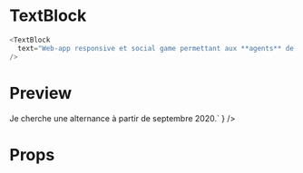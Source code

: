 
<Meta title="Organisms|TextBlock" component={TextBlock}/>

# TextBlock

<Spacer size="32px" />
<TextBlock
  text="Web-app responsive et social game permettant aux **agents** de se former sur l’ensemble des applications client SNCF"
/>

```javascript
<TextBlock
  text="Web-app responsive et social game permettant aux **agents** de se former sur l’ensemble des applications client SNCF"
/>
```

# Preview

<Preview>
  <Story name="Headings in markdown">
    <TextBlock 
      text={`
# Heading title  \n
## Heading title  \n
### Heading title  \n
#### Heading title  \n
##### Heading title  \n
###### Heading title`}
    />
  </Story>
</Preview>

<Preview>
  <Story name="TextBlock in markdown">
    <TextBlock 
      text={`
# À propos  
## Expériences  
J'ai pour ambition de concevoir des solutions adaptées à vos utilisateurs et utilisatrices afin de valoriser leur experience dans l’utilisation de votre produit ou de votre service.  
  
Je cherche une alternance à partir de septembre 2020.`
}
    />
  </Story>
</Preview>

# Props

<Props of={TextBlock}/>